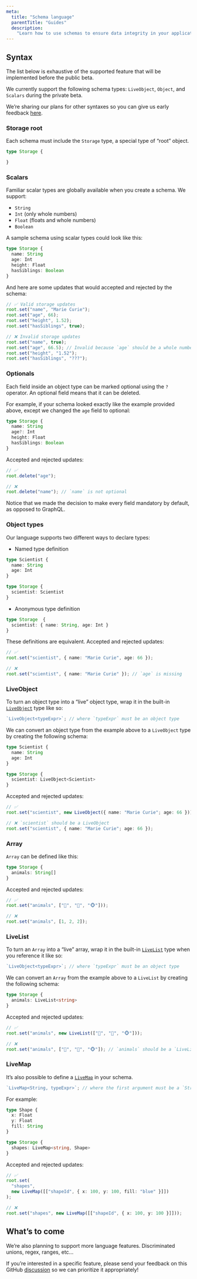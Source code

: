 ```yaml
---
meta:
  title: "Schema language"
  parentTitle: "Guides"
  description:
    "Learn how to use schemas to ensure data integrity in your application"
---
```


## Syntax

The list below is exhaustive of the supported feature that will be implemented
before the public beta.

We currently support the following schema types: `LiveObject`, `Object`, and
`Scalars` during the private beta.

We’re sharing our plans for other syntaxes so you can give us early feedback
[here](TODO).

### Storage root

Each schema must include the `Storage` type, a special type of “root” object.

```ts
type Storage {

}
```

### Scalars

Familiar scalar types are globally available when you create a schema. We
support:

- `String`
- `Int` (only whole numbers)
- `Float` (floats and whole numbers)
- `Boolean`

A sample schema using scalar types could look like this:

```ts
type Storage {
  name: String
  age: Int
  height: Float
  hasSiblings: Boolean
}
```

And here are some updates that would accepted and rejected by the schema:

```ts
// ✅ Valid storage updates
root.set("name", "Marie Curie");
root.set("age", 66);
root.set("height", 1.52);
root.set("hasSiblings", true);

// ❌ Invalid storage updates
root.set("name", true);
root.set("age", 66.5); // Invalid because `age` should be a whole number
root.set("height", "1.52");
root.set("hasSiblings", "???");
```

### Optionals

Each field inside an object type can be marked optional using the `?` operator.
An optional field means that it can be deleted.

For example, if your schema looked exactly like the example provided above,
except we changed the `age` field to optional:

```ts highlight="3"
type Storage {
  name: String
  age?: Int
  height: Float
  hasSiblings: Boolean
}
```

Accepted and rejected updates:

```ts
// ✅
root.delete("age");

// ❌
root.delete("name"); // `name` is not optional
```

<Banner title="Comparison with GraphQL">
  Notice that we made the decision to make every field mandatory by default, as
  opposed to GraphQL.
</Banner>

### Object types

Our language supports two different ways to declare types:

- Named type definition

```ts
type Scientist {
  name: String
  age: Int
}

type Storage {
  scientist: Scientist
}
```

- Anonymous type definition

```ts
type Storage  {
  scientist: { name: String, age: Int }
}
```

These definitions are equivalent. Accepted and rejected updates:

```ts
// ✅
root.set("scientist", { name: "Marie Curie", age: 66 });

// ❌
root.set("scientist", { name: "Marie Curie" }); // `age` is missing
```

### LiveObject

To turn an object type into a “live” object type, wrap it in the built-in
[`LiveObject`](/docs/api-reference/liveblocks-client#LiveObject) type like so:

```ts
`LiveObject<typeExpr>`; // where `typeExpr` must be an object type
```

We can convert an object type from the example above to a `LiveObject` type by
creating the following schema:

```ts
type Scientist {
  name: String
  age: Int
}

type Storage {
  scientist: LiveObject<Scientist>
}
```

Accepted and rejected updates:

```ts
// ✅
root.set("scientist", new LiveObject({ name: "Marie Curie"; age: 66 }));

// ❌ `scientist` should be a LiveObject
root.set("scientist", { name: "Marie Curie"; age: 66 });
```

### Array

`Array` can be defined like this:

```ts
type Storage {
  animals: String[]
}
```

Accepted and rejected updates:

```ts
// ✅
root.set("animals", ["🦁", "🦊", "🐵"]));

// ❌
root.set("animals", [1, 2, 2]);
```

### LiveList

To turn an `Array` into a “live” array, wrap it in the built-in
[`LiveList`](/docs/api-reference/liveblocks-client#LiveList) type when you
reference it like so:

```ts
`LiveObject<typeExpr>`; // where `typeExpr` must be an object type
```

We can convert an `Array` from the example above to a `LiveList` by creating the
following schema:

```ts
type Storage {
  animals: LiveList<string>
}
```

Accepted and rejected updates:

```ts
// ✅
root.set("animals", new LiveList(["🦁", "🦊", "🐵"]));

// ❌
root.set("animals", ["🦁", "🦊", "🐵"]); // `animals` should be a `LiveList`
```

### LiveMap

It’s also possible to define a
[`LiveMap`](/docs/api-reference/liveblocks-client#LiveMap) in your schema.

```ts
`LiveMap<String, typeExpr>`; // where the first argument must be a `String`
```

For example:

```ts
type Shape {
  x: Float
  y: Float
  fill: String
}

type Storage {
  shapes: LiveMap<string, Shape>
}
```

Accepted and rejected updates:

```ts
// ✅
root.set(
  "shapes",
  new LiveMap([["shapeId", { x: 100, y: 100, fill: "blue" }]])
);

// ❌
root.set("shapes", new LiveMap([["shapeId", { x: 100, y: 100 }]]));
```

## What’s to come

We’re also planning to support more language features. Discriminated unions,
regex, ranges, etc...

If you’re interested in a specific feature, please send your feedback on this
GitHub [discussion](TODO) so we can prioritize it appropriately!
